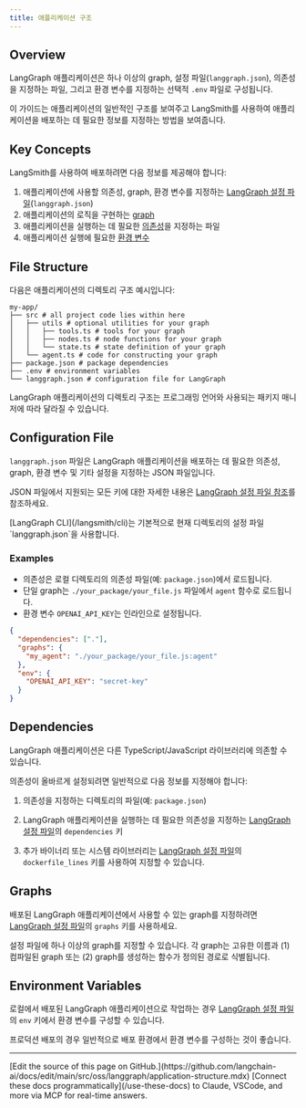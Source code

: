 ```yaml
---
title: 애플리케이션 구조
---
```




## Overview

LangGraph 애플리케이션은 하나 이상의 graph, 설정 파일(`langgraph.json`), 의존성을 지정하는 파일, 그리고 환경 변수를 지정하는 선택적 `.env` 파일로 구성됩니다.

이 가이드는 애플리케이션의 일반적인 구조를 보여주고 LangSmith를 사용하여 애플리케이션을 배포하는 데 필요한 정보를 지정하는 방법을 보여줍니다.

## Key Concepts

LangSmith를 사용하여 배포하려면 다음 정보를 제공해야 합니다:

1. 애플리케이션에 사용할 의존성, graph, 환경 변수를 지정하는 [LangGraph 설정 파일](#configuration-file-concepts)(`langgraph.json`)
2. 애플리케이션의 로직을 구현하는 [graph](#graphs)
3. 애플리케이션을 실행하는 데 필요한 [의존성](#dependencies)을 지정하는 파일
4. 애플리케이션 실행에 필요한 [환경 변수](#environment-variables)

## File Structure

다음은 애플리케이션의 디렉토리 구조 예시입니다:



```plaintext
my-app/
├── src # all project code lies within here
│   ├── utils # optional utilities for your graph
│   │   ├── tools.ts # tools for your graph
│   │   ├── nodes.ts # node functions for your graph
│   │   └── state.ts # state definition of your graph
│   └── agent.ts # code for constructing your graph
├── package.json # package dependencies
├── .env # environment variables
└── langgraph.json # configuration file for LangGraph
```


<Note>
LangGraph 애플리케이션의 디렉토리 구조는 프로그래밍 언어와 사용되는 패키지 매니저에 따라 달라질 수 있습니다.
</Note>

<a id="configuration-file-concepts"></a>
## Configuration File

`langgraph.json` 파일은 LangGraph 애플리케이션을 배포하는 데 필요한 의존성, graph, 환경 변수 및 기타 설정을 지정하는 JSON 파일입니다.

JSON 파일에서 지원되는 모든 키에 대한 자세한 내용은 [LangGraph 설정 파일 참조](/langsmith/cli#configuration-file)를 참조하세요.

<Tip>
[LangGraph CLI](/langsmith/cli)는 기본적으로 현재 디렉토리의 설정 파일 `langgraph.json`을 사용합니다.
</Tip>

### Examples



* 의존성은 로컬 디렉토리의 의존성 파일(예: `package.json`)에서 로드됩니다.
* 단일 graph는 `./your_package/your_file.js` 파일에서 `agent` 함수로 로드됩니다.
* 환경 변수 `OPENAI_API_KEY`는 인라인으로 설정됩니다.

```json
{
  "dependencies": ["."],
  "graphs": {
    "my_agent": "./your_package/your_file.js:agent"
  },
  "env": {
    "OPENAI_API_KEY": "secret-key"
  }
}
```


## Dependencies



LangGraph 애플리케이션은 다른 TypeScript/JavaScript 라이브러리에 의존할 수 있습니다.


의존성이 올바르게 설정되려면 일반적으로 다음 정보를 지정해야 합니다:



1. 의존성을 지정하는 디렉토리의 파일(예: `package.json`)


1. LangGraph 애플리케이션을 실행하는 데 필요한 의존성을 지정하는 [LangGraph 설정 파일](#configuration-file-concepts)의 `dependencies` 키
2. 추가 바이너리 또는 시스템 라이브러리는 [LangGraph 설정 파일](#configuration-file-concepts)의 `dockerfile_lines` 키를 사용하여 지정할 수 있습니다.

## Graphs

배포된 LangGraph 애플리케이션에서 사용할 수 있는 graph를 지정하려면 [LangGraph 설정 파일](#configuration-file-concepts)의 `graphs` 키를 사용하세요.

설정 파일에 하나 이상의 graph를 지정할 수 있습니다. 각 graph는 고유한 이름과 (1) 컴파일된 graph 또는 (2) graph를 생성하는 함수가 정의된 경로로 식별됩니다.

## Environment Variables

로컬에서 배포된 LangGraph 애플리케이션으로 작업하는 경우 [LangGraph 설정 파일](#configuration-file-concepts)의 `env` 키에서 환경 변수를 구성할 수 있습니다.

프로덕션 배포의 경우 일반적으로 배포 환경에서 환경 변수를 구성하는 것이 좋습니다.

---

<Callout icon="pen-to-square" iconType="regular">
    [Edit the source of this page on GitHub.](https://github.com/langchain-ai/docs/edit/main/src/oss/langgraph/application-structure.mdx)
</Callout>
<Tip icon="terminal" iconType="regular">
    [Connect these docs programmatically](/use-these-docs) to Claude, VSCode, and more via MCP for    real-time answers.
</Tip>

